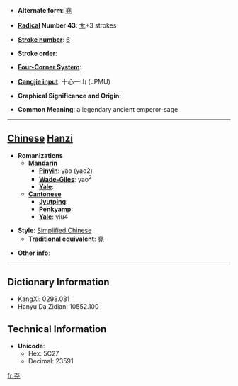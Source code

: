 * '''Alternate form''': [[堯]]

* '''[[Wiktionary:Chinese radical index| Radical]] Number 43''': [[Wiktionary:Chinese radical index 尢|尢]]+3 strokes

* '''[[Wiktionary:Chinese total strokes index|Stroke number]]''': [[Wiktionary:Chinese total strokes index 6|6]]

* '''Stroke order''': 

* '''[[Wiktionary:Chinese four corner index|Four-Corner System]]''': 

* '''[[Wiktionary:Chinese Cangjie index|Cangjie input]]''': 十心一山 (JPMU)

* '''Graphical Significance and Origin''': 

* '''Common Meaning''': a legendary ancient emperor-sage

----

== [[Chinese]] [[Hanzi]] ==

* '''Romanizations'''
** '''[[Mandarin]]'''
*** '''[[Pinyin]]''': yáo (yao2)
*** '''[[Wade-Giles]]''': yao<sup>2</sup>
*** '''[[Yale]]''': 
** '''[[Cantonese]]'''
*** '''[[Jyutping]]''':
*** '''[[Penkyamp]]''': 
*** '''[[Yale]]''': yiu4

* '''Style''': [[Simplified Chinese]] 
** '''[[Traditional Chinese|Traditional]] equivalent''': [[堯]]

* '''Other info''': 

----

== Dictionary Information ==

* KangXi: 0298.081
* Hanyu Da Zidian: 10552.100

== Technical Information ==

* '''Unicode''':
** Hex: 5C27
** Decimal: 23591

[[fr:尧]]
